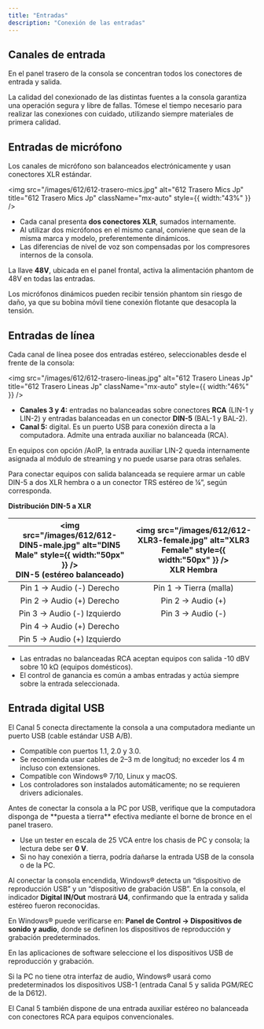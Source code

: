 ```yaml
---
title: "Entradas"
description: "Conexión de las entradas"
---
```


## Canales de entrada

En el panel trasero de la consola se concentran todos los conectores de entrada y salida.

<Note>
  La calidad del conexionado de las distintas fuentes a la consola garantiza una operación segura y libre de fallas. Tómese el tiempo necesario para realizar las conexiones con cuidado, utilizando siempre materiales de primera calidad.
</Note>

## Entradas de micrófono

Los canales de micrófono son balanceados electrónicamente y usan conectores XLR estándar.

<img
  src="/images/612/612-trasero-mics.jpg"
  alt="612 Trasero Mics Jp"
  title="612 Trasero Mics Jp"
  className="mx-auto"
  style={{ width:"43%" }}
/>

- Cada canal presenta **dos conectores XLR**, sumados internamente.
- Al utilizar dos micrófonos en el mismo canal, conviene que sean de la misma marca y modelo, preferentemente dinámicos.
- Las diferencias de nivel de voz son compensadas por los compresores internos de la consola.

La llave **48V**, ubicada en el panel frontal, activa la alimentación phantom de 48V en todas las entradas.

<Note>
  Los micrófonos dinámicos pueden recibir tensión phantom sin riesgo de daño, ya que su bobina móvil tiene conexión flotante que desacopla la tensión.
</Note>

## Entradas de línea

Cada canal de línea posee dos entradas estéreo, seleccionables desde el frente de la consola:

<img
  src="/images/612/612-trasero-lineas.jpg"
  alt="612 Trasero Lineas Jp"
  title="612 Trasero Lineas Jp"
  className="mx-auto"
  style={{ width:"46%" }}
/>

- **Canales 3 y 4:** entradas no balanceadas sobre conectores **RCA** (LIN-1 y LIN-2) y entradas balanceadas en un conector **DIN-5** (BAL-1 y BAL-2).
- **Canal 5:** digital. Es un puerto USB para conexión directa a la computadora. Admite una entrada auxiliar no balanceada (RCA).

<Note>
  En equipos con opción /AoIP, la entrada auxiliar LIN-2 queda internamente asignada al módulo de streaming y no puede usarse para otras señales.
</Note>

Para conectar equipos con salida balanceada se requiere armar un cable DIN-5 a dos XLR hembra o a un conector TRS estéreo de ¼”, según corresponda.

**Distribución DIN-5 a XLR**

| <img   src="/images/612/612-DIN5-male.jpg"   alt="DIN5 Male"   style={{ width:"50px" }} />            <br />DIN-5 (estéreo balanceado) | <img   src="/images/612/612-XLR3-female.jpg"   alt="XLR3 Female"   style={{ width:"50px" }} />            <br />XLR Hembra |
| :------------------------------------------------------------------------------------------------------------------------------------: | :------------------------------------------------------------------------------------------------------------------------: |
| Pin 1 → Audio (-) Derecho                                                                                                              | Pin 1 → Tierra (malla)                                                                                                     |
| Pin 2 → Audio (\+) Derecho                                                                                                             | Pin 2 → Audio (\+)                                                                                                         |
| Pin 3 → Audio (-) Izquierdo                                                                                                            | Pin 3 → Audio (-)                                                                                                          |
| Pin 4 → Audio (\+) Derecho                                                                                                             |                                                                                                                            |
| Pin 5 → Audio (\+) Izquierdo                                                                                                           |                                                                                                                            |

- Las entradas no balanceadas RCA aceptan equipos con salida -10 dBV sobre 10 kΩ (equipos domésticos).
- El control de ganancia es común a ambas entradas y actúa siempre sobre la entrada seleccionada.

## Entrada digital USB

El Canal 5 conecta directamente la consola a una computadora mediante un puerto USB (cable estándar USB A/B).

- Compatible con puertos 1.1, 2.0 y 3.0.
- Se recomienda usar cables de 2–3 m de longitud; no exceder los 4 m incluso con extensiones.
- Compatible con Windows® 7/10, Linux y macOS.
- Los controladores son instalados automáticamente; no se requieren drivers adicionales.

<Warning>
  Antes de conectar la consola a la PC por USB, verifique que la computadora disponga de **puesta a tierra**  efectiva mediante el borne de bronce en el panel trasero.

  - Use un tester en escala de 25 VCA entre los chasis de PC y consola; la lectura debe ser **0 V**.
  - Si no hay conexión a tierra, podría dañarse la entrada USB de la consola o de la PC.
</Warning>

Al conectar la consola encendida, Windows® detecta un “dispositivo de reproducción USB” y un “dispositivo de grabación USB”. En la consola, el indicador **Digital IN/Out** mostrará **U4**, confirmando que la entrada y salida estéreo fueron reconocidas.

En Windows® puede verificarse en: **Panel de Control → Dispositivos de sonido y audio**, donde se definen los dispositivos de reproducción y grabación predeterminados.

En las aplicaciones de software seleccione el los dispositivos USB de reproducción y grabación.

Si la PC no tiene otra interfaz de audio, Windows® usará como predeterminados los dispositivos USB-1 (entrada Canal 5 y salida PGM/REC de la D612).

<Info>
  El Canal 5 también dispone de una entrada auxiliar estéreo no balanceada con conectores RCA para equipos convencionales.
</Info>